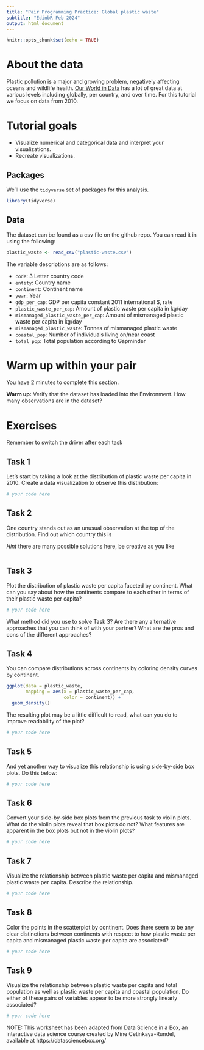 ```yaml
---
title: "Pair Programming Practice: Global plastic waste"
subtitle: "EdinbR Feb 2024"
output: html_document
---
```


```r
knitr::opts_chunk$set(echo = TRUE)
```

# About the data 

Plastic pollution is a major and growing problem, negatively affecting oceans and wildlife health.
[Our World in Data](https://ourworldindata.org/plastic-pollution) has a lot of great data at various levels including globally, per country, and over time.
For this tutorial we focus on data from 2010.


# Tutorial goals

-   Visualize numerical and categorical data and interpret your visualizations.
-   Recreate visualizations.

## Packages

We'll use the `tidyverse` set of packages for this analysis.

```r
library(tidyverse)
```

## Data

The dataset can be found as a csv file on the github repo. You can read it in using the following:

```r
plastic_waste <- read_csv("plastic-waste.csv")
```

The variable descriptions are as follows:

-   `code`: 3 Letter country code
-   `entity`: Country name
-   `continent`: Continent name
-   `year`: Year
-   `gdp_per_cap`: GDP per capita constant 2011 international \$, rate
-   `plastic_waste_per_cap`: Amount of plastic waste per capita in kg/day
-   `mismanaged_plastic_waste_per_cap`: Amount of mismanaged plastic waste per capita in kg/day
-   `mismanaged_plastic_waste`: Tonnes of mismanaged plastic waste
-   `coastal_pop`: Number of individuals living on/near coast
-   `total_pop`: Total population according to Gapminder

# Warm up within your pair

You have 2 minutes to complete this section.

**Warm up:** Verify that the dataset has loaded into the Environment.
How many observations are in the dataset?

# Exercises

Remember to switch the driver after each task

## Task 1 

Let's start by taking a look at the distribution of plastic waste per capita in 2010. Create a data visualization to observe this distribution:

```r
# your code here 

```

## Task 2 
One country stands out as an unusual observation at the top of the distribution. Find out which country this is

*Hint* there are many possible solutions here, be creative as you like 

```r

```


## Task 3

Plot the distribution of plastic waste per capita faceted by continent. What can you say about how the continents compare to each other in terms of their plastic waste per capita?

```r
# your code here 

```

What method did you use to solve Task 3? Are there any alternative approaches that you can think of with your partner? What are the pros and cons of the different approaches? 

## Task 4 

You can compare distributions across continents by coloring density curves by continent.

```r
ggplot(data = plastic_waste, 
       mapping = aes(x = plastic_waste_per_cap, 
                     color = continent)) +
  geom_density()
```

The resulting plot may be a little difficult to read, what can you do to improve readability of the plot? 

```r
# your code here 

```


## Task 5

And yet another way to visualize this relationship is using side-by-side box plots. Do this below: 

```r
# your code here 

```

## Task 6 

Convert your side-by-side box plots from the previous task to violin plots. What do the violin plots reveal that box plots do not? What features are apparent in the box plots but not in the violin plots?

```r
# your code here 

```

## Task 7 

Visualize the relationship between plastic waste per capita and mismanaged plastic waste per capita. Describe the relationship.

```r
# your code here 

```

## Task 8 

Color the points in the scatterplot by continent. Does there seem to be any clear distinctions between continents with respect to how plastic waste per capita and mismanaged plastic waste per capita are associated?

```r
# your code here 

```

## Task 9 

Visualize the relationship between plastic waste per capita and total population as well as plastic waste per capita and coastal population. Do either of these pairs of variables appear to be more strongly linearly associated?

```r
# your code here 

```

NOTE: This worksheet has been adapted from Data Science in a Box, an interactive data science course created by Mine Cetinkaya-Rundel, available at https://datasciencebox.org/
